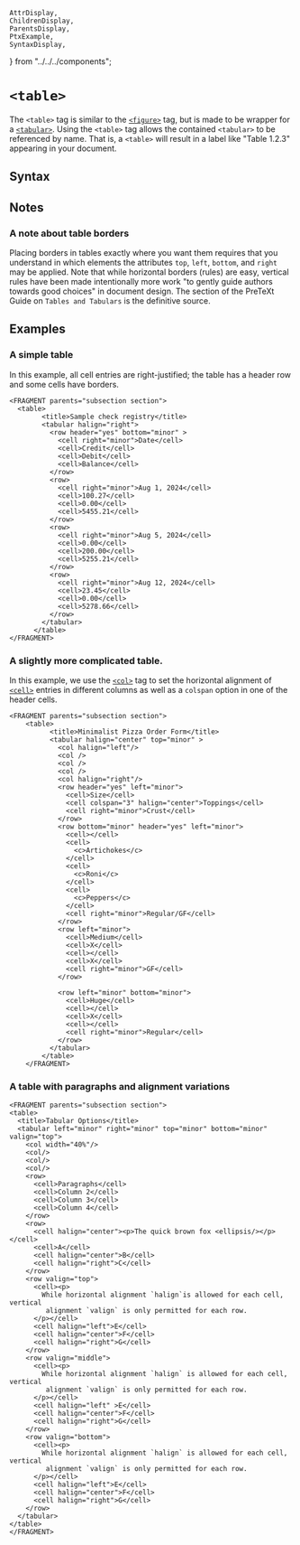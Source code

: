     AttrDisplay,
    ChildrenDisplay,
    ParentsDisplay,
    PtxExample,
    SyntaxDisplay,
} from "../../../components";

# `<table>`

The `<table>` tag is similar to the [`<figure>`](figure) tag,
but is made to be wrapper for a [`<tabular>`](tabular). Using
the `<table>` tag allows the contained `<tabular>` to be referenced
by name. That is, a `<table>` will result in a label like
"Table 1.2.3" appearing in your document.

## Syntax

<SyntaxDisplay name="table" />

## Notes

### A note about table borders

Placing borders in tables exactly where you want them requires that you
understand in which elements the attributes `top`, `left`, `bottom`, and
`right` may be applied. Note that while horizontal borders (rules)
 are easy, vertical rules have been made intentionally more work "to gently
 guide authors towards good choices" in document design.
The section of the PreTeXt Guide on `Tables and Tabulars`
is the definitive source.

## Examples

### A simple table

 In this example, all cell entries are right-justified; the table has a header
 row and some cells have borders.

  ```ptx-example
<FRAGMENT parents="subsection section">
    <table>
          <title>Sample check registry</title>
          <tabular halign="right">
            <row header="yes" bottom="minor" >
              <cell right="minor">Date</cell>
              <cell>Credit</cell>
              <cell>Debit</cell>
              <cell>Balance</cell>
            </row>
            <row>
              <cell right="minor">Aug 1, 2024</cell>
              <cell>100.27</cell>
              <cell>0.00</cell>
              <cell>5455.21</cell>
            </row>
            <row>
              <cell right="minor">Aug 5, 2024</cell>
              <cell>0.00</cell>
              <cell>200.00</cell>
              <cell>5255.21</cell>
            </row>
            <row>
              <cell right="minor">Aug 12, 2024</cell>
              <cell>23.45</cell>
              <cell>0.00</cell>
              <cell>5278.66</cell>
            </row>
          </tabular>
        </table>
</FRAGMENT>
```

### A slightly more complicated table.

In this example, we use the [`<col>`](./col) tag to set the horizontal
alignment of [`<cell>`](./cell) entries in different columns as well as a
`colspan` option in one of the header cells.

```ptx-example
<FRAGMENT parents="subsection section">
    <table>
          <title>Minimalist Pizza Order Form</title>
          <tabular halign="center" top="minor" >
            <col halign="left"/>
            <col />
            <col />
            <col />
            <col halign="right"/>
            <row header="yes" left="minor">
              <cell>Size</cell>
              <cell colspan="3" halign="center">Toppings</cell>
              <cell right="minor">Crust</cell>
            </row>
            <row bottom="minor" header="yes" left="minor">
              <cell></cell>
              <cell>
                <c>Artichokes</c>
              </cell>
              <cell>
                <c>Roni</c>
              </cell>
              <cell>
                <c>Peppers</c>
              </cell>
              <cell right="minor">Regular/GF</cell>
            </row>
            <row left="minor">
              <cell>Medium</cell>
              <cell>X</cell>
              <cell></cell>
              <cell>X</cell>
              <cell right="minor">GF</cell>
            </row>

            <row left="minor" bottom="minor">
              <cell>Huge</cell>
              <cell></cell>
              <cell>X</cell>
              <cell></cell>
              <cell right="minor">Regular</cell>
            </row>
          </tabular>
        </table>
    </FRAGMENT>
```

### A table with paragraphs and alignment variations

```ptx-example
<FRAGMENT parents="subsection section">
<table>
  <title>Tabular Options</title>
  <tabular left="minor" right="minor" top="minor" bottom="minor" valign="top">
    <col width="40%"/>
    <col/>
    <col/>
    <col/>
    <row>
      <cell>Paragraphs</cell>
      <cell>Column 2</cell>
      <cell>Column 3</cell>
      <cell>Column 4</cell>
    </row>
    <row>
      <cell halign="center"><p>The quick brown fox <ellipsis/></p></cell>
      <cell>A</cell>
      <cell halign="center">B</cell>
      <cell halign="right">C</cell>
    </row>
    <row valign="top">
      <cell><p>
        While horizontal alignment `halign`is allowed for each cell, vertical
         alignment `valign` is only permitted for each row.
      </p></cell>
      <cell halign="left">E</cell>
      <cell halign="center">F</cell>
      <cell halign="right">G</cell>
    </row>
    <row valign="middle">
      <cell><p>
        While horizontal alignment `halign` is allowed for each cell, vertical
         alignment `valign` is only permitted for each row.
      </p></cell>
      <cell halign="left" >E</cell>
      <cell halign="center">F</cell>
      <cell halign="right">G</cell>
    </row>
    <row valign="bottom">
      <cell><p>
        While horizontal alignment `halign` is allowed for each cell, vertical
         alignment `valign` is only permitted for each row.
      </p></cell>
      <cell halign="left">E</cell>
      <cell halign="center">F</cell>
      <cell halign="right">G</cell>
    </row>
  </tabular>
</table>
</FRAGMENT>
```
